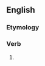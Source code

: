 ==English==

===Etymology===
{{suffix|en|grieve|est}}

===Verb===
{{head|en|verb form}}

# {{en-archaic second-person singular of|grieve|lang=en}}